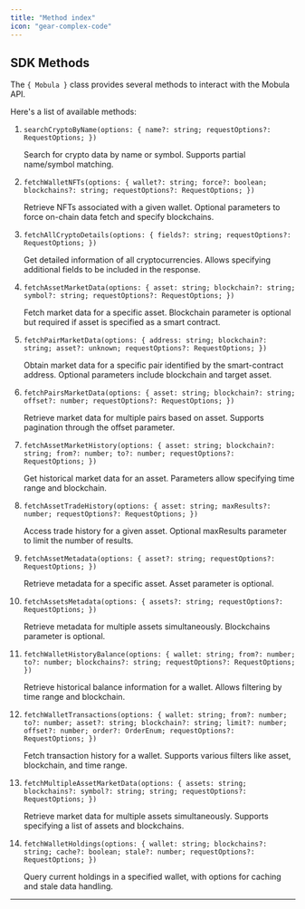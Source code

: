 ```yaml
---
title: "Method index"
icon: "gear-complex-code"
---
```


## SDK Methods

The `{ Mobula }` class provides several methods to interact with the Mobula API.

Here's a list of available methods:

1. `searchCryptoByName(options: { name?: string; requestOptions?: RequestOptions; })`

   <Info>
     Search for crypto data by name or symbol. Supports partial name/symbol
     matching.
   </Info>

2. `fetchWalletNFTs(options: { wallet?: string; force?: boolean; blockchains?: string; requestOptions?: RequestOptions; })`

   <Info>
     Retrieve NFTs associated with a given wallet. Optional parameters to force
     on-chain data fetch and specify blockchains.
   </Info>

3. `fetchAllCryptoDetails(options: { fields?: string; requestOptions?: RequestOptions; })`

   <Info>
     Get detailed information of all cryptocurrencies. Allows specifying
     additional fields to be included in the response.
   </Info>

4. `fetchAssetMarketData(options: { asset: string; blockchain?: string; symbol?: string; requestOptions?: RequestOptions; })`

   <Info>
     Fetch market data for a specific asset. Blockchain parameter is optional
     but required if asset is specified as a smart contract.
   </Info>

5. `fetchPairMarketData(options: { address: string; blockchain?: string; asset?: unknown; requestOptions?: RequestOptions; })`

   <Info>
     Obtain market data for a specific pair identified by the smart-contract
     address. Optional parameters include blockchain and target asset.
   </Info>

6. `fetchPairsMarketData(options: { asset: string; blockchain?: string; offset?: number; requestOptions?: RequestOptions; })`

   <Info>
     Retrieve market data for multiple pairs based on asset. Supports pagination
     through the offset parameter.
   </Info>

7. `fetchAssetMarketHistory(options: { asset: string; blockchain?: string; from?: number; to?: number; requestOptions?: RequestOptions; })`

   <Info>
     Get historical market data for an asset. Parameters allow specifying time
     range and blockchain.
   </Info>

8. `fetchAssetTradeHistory(options: { asset: string; maxResults?: number; requestOptions?: RequestOptions; })`

   <Info>
     Access trade history for a given asset. Optional maxResults parameter to
     limit the number of results.
   </Info>

9. `fetchAssetMetadata(options: { asset?: string; requestOptions?: RequestOptions; })`

   <Info>
     Retrieve metadata for a specific asset. Asset parameter is optional.
   </Info>

10. `fetchAssetsMetadata(options: { assets?: string; requestOptions?: RequestOptions; })`

    <Info>
      Retrieve metadata for multiple assets simultaneously. Blockchains
      parameter is optional.
    </Info>

11. `fetchWalletHistoryBalance(options: { wallet: string; from?: number; to?: number; blockchains?: string; requestOptions?: RequestOptions; })`

    <Info>
      Retrieve historical balance information for a wallet. Allows filtering by
      time range and blockchain.
    </Info>

12. `fetchWalletTransactions(options: { wallet: string; from?: number; to?: number; asset?: string; blockchain?: string; limit?: number; offset?: number; order?: OrderEnum; requestOptions?: RequestOptions; })`

    <Info>
      Fetch transaction history for a wallet. Supports various filters like
      asset, blockchain, and time range.
    </Info>

13. `fetchMultipleAssetMarketData(options: { assets: string; blockchains?: symbol?: string; string; requestOptions?: RequestOptions; })`

    <Info>
      Retrieve market data for multiple assets simultaneously. Supports
      specifying a list of assets and blockchains.
    </Info>

14. `fetchWalletHoldings(options: { wallet: string; blockchains?: string; cache?: boolean; stale?: number; requestOptions?: RequestOptions; })`

    <Info>
      Query current holdings in a specified wallet, with options for caching and
      stale data handling.
    </Info>

---
